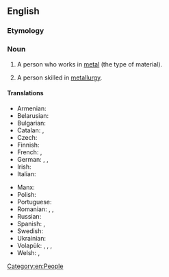 ==English==

===Etymology===
{{suffix|en|metallurgy|ist}}

===Noun===
{{en-noun}}

# {{lb|en|dated}} A person who works in [[metal]] (the type of material).
#: {{syn|en|metalworker}}
# A person skilled in [[metallurgy]].

====Translations====
{{trans-top|person skilled in metallurgy}}
* Armenian: {{t+|hy|մետաղագործ}}
* Belarusian: {{t|be|металу́рг|m}}
* Bulgarian: {{t|bg|металу́рг|m}}
* Catalan: {{t|ca|metal·lurgista|m|f}}, {{t+|ca|metal·lúrgic|m}}
* Czech: {{t|cs|metalurg|m}}
* Finnish: {{t+|fi|metallurgi}}
* French: {{t+|fr|métallurgiste|m|f}}, {{t+|fr|métallurge}}
* German: {{t|de|Metallurg|m}}, {{t|de|Metallurge|m}}, {{t|de|Metallurgin|f}}
* Irish: {{t|ga|miotalóir|m}}
* Italian: {{t+|it|metallurgico|m}}
{{trans-mid}}
* Manx: {{t|gv|meaineyr|m}}
* Polish: {{t+|pl|metalurg|m}}
* Portuguese: {{t|pt|metalurgista|m|f}}
* Romanian: {{t+|ro|metalurgist|m}}, {{t+|ro|metalurgistă|f}}, {{t+|ro|metalurg|m}} {{qualifier|dated}}
* Russian: {{t+|ru|металлу́рг|m}}
* Spanish: {{t|es|metalúrgico|m|f}}, {{t|es|metalurgista|m}}
* Swedish: {{t+|sv|metallurg|c}}
* Ukrainian: {{t|uk|металу́рг|m}}
* Volapük: {{qualifier|epicene}} {{t+|vo|metalavan}}, {{qualifier|male}} {{t|vo|himetalavan}}, {{qualifier|female}} {{t|vo|jimetalavan}}, {{qualifier|collective, epicene}} {{t|vo|metalavanef}}
* Welsh: {{t|cy|metelegwr|m}}, {{t|cy|metelegydd|m}}
{{trans-bottom}}

[[Category:en:People]]
{{topics|en|Occupations|Metallurgy}}